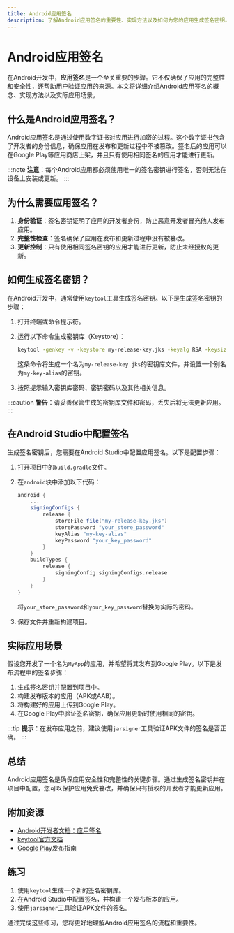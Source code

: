 ```yaml
---
title: Android应用签名
description: 了解Android应用签名的重要性、实现方法以及如何为您的应用生成签名密钥。
---
```


# Android应用签名

在Android开发中，**应用签名**是一个至关重要的步骤。它不仅确保了应用的完整性和安全性，还帮助用户验证应用的来源。本文将详细介绍Android应用签名的概念、实现方法以及实际应用场景。

## 什么是Android应用签名？

Android应用签名是通过使用数字证书对应用进行加密的过程。这个数字证书包含了开发者的身份信息，确保应用在发布和更新过程中不被篡改。签名后的应用可以在Google Play等应用商店上架，并且只有使用相同签名的应用才能进行更新。

:::note
**注意**：每个Android应用都必须使用唯一的签名密钥进行签名，否则无法在设备上安装或更新。
:::

## 为什么需要应用签名？

1. **身份验证**：签名密钥证明了应用的开发者身份，防止恶意开发者冒充他人发布应用。
2. **完整性检查**：签名确保了应用在发布和更新过程中没有被篡改。
3. **更新控制**：只有使用相同签名密钥的应用才能进行更新，防止未经授权的更新。

## 如何生成签名密钥？

在Android开发中，通常使用`keytool`工具生成签名密钥。以下是生成签名密钥的步骤：

1. 打开终端或命令提示符。
2. 运行以下命令生成密钥库（Keystore）：

   ```bash
   keytool -genkey -v -keystore my-release-key.jks -keyalg RSA -keysize 2048 -validity 10000 -alias my-key-alias
   ```

   这条命令将生成一个名为`my-release-key.jks`的密钥库文件，并设置一个别名为`my-key-alias`的密钥。

3. 按照提示输入密钥库密码、密钥密码以及其他相关信息。

:::caution
**警告**：请妥善保管生成的密钥库文件和密码，丢失后将无法更新应用。
:::

## 在Android Studio中配置签名

生成签名密钥后，您需要在Android Studio中配置应用签名。以下是配置步骤：

1. 打开项目中的`build.gradle`文件。
2. 在`android`块中添加以下代码：

   ```groovy
   android {
       ...
       signingConfigs {
           release {
               storeFile file("my-release-key.jks")
               storePassword "your_store_password"
               keyAlias "my-key-alias"
               keyPassword "your_key_password"
           }
       }
       buildTypes {
           release {
               signingConfig signingConfigs.release
           }
       }
   }
   ```

   将`your_store_password`和`your_key_password`替换为实际的密码。

3. 保存文件并重新构建项目。

## 实际应用场景

假设您开发了一个名为`MyApp`的应用，并希望将其发布到Google Play。以下是发布流程中的签名步骤：

1. 生成签名密钥并配置到项目中。
2. 构建发布版本的应用（APK或AAB）。
3. 将构建好的应用上传到Google Play。
4. 在Google Play中验证签名密钥，确保应用更新时使用相同的密钥。

:::tip
**提示**：在发布应用之前，建议使用`jarsigner`工具验证APK文件的签名是否正确。
:::

## 总结

Android应用签名是确保应用安全性和完整性的关键步骤。通过生成签名密钥并在项目中配置，您可以保护应用免受篡改，并确保只有授权的开发者才能更新应用。

## 附加资源

- [Android开发者文档：应用签名](https://developer.android.com/studio/publish/app-signing)
- [keytool官方文档](https://docs.oracle.com/javase/8/docs/technotes/tools/unix/keytool.html)
- [Google Play发布指南](https://support.google.com/googleplay/android-developer/answer/113469)

## 练习

1. 使用`keytool`生成一个新的签名密钥库。
2. 在Android Studio中配置签名，并构建一个发布版本的应用。
3. 使用`jarsigner`工具验证APK文件的签名。

通过完成这些练习，您将更好地理解Android应用签名的流程和重要性。